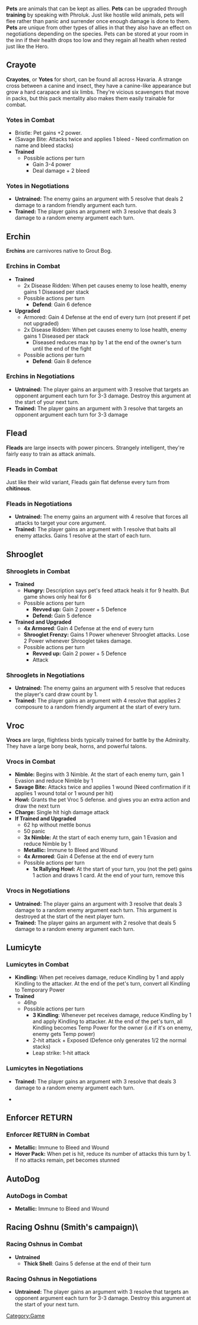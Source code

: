 {{stub}}

<!--Pasting in a table for editing/future use to clean up the page.
{| class="wikitable"
!Icon
!Name
!Description
|-
|align="center" width="100pt"|
|align="center" width="100pt"|
|width="700pt"|
|}
-->


'''Pets''' are animals that can be kept as allies. '''Pets''' can be upgraded through '''training''' by speaking with Phroluk. Just like hostile wild animals, pets will flee rather than panic and surrender once enough damage is done to them. '''Pets''' are unique from other types of allies in that they also have an effect on negotiations depending on the species. Pets can be stored at your room in the inn if their health drops too low and they regain all health when rested just like the Hero.

== Crayote ==

'''Crayotes''', or '''Yotes''' for short, can be found all across Havaria. A strange cross between a canine and insect, they have a canine-like appearance but grow a hard carapace and six limbs. They're vicious scavengers that move in packs, but this pack mentality also makes them easily trainable for combat.

=== Yotes in Combat ===

*Bristle: Pet gains +2 power.
*(Savage Bite: Attacks twice and applies 1 bleed - Need confirmation on name and bleed stacks)
*'''Trained'''
**Possible actions per turn
***Gain 3-4 power
***Deal damage + 2 bleed

=== Yotes in Negotiations ===

*'''Untrained:''' The enemy gains an argument with 5 resolve that deals 2 damage to a random friendly argument each turn.
*'''Trained:''' The player gains an argument with 3 resolve that deals 3 damage to a random enemy argument each turn.

== Erchin ==

'''Erchins''' are carnivores native to Grout Bog. 

=== Erchins in Combat ===

*'''Trained'''
**2x Disease Ridden: When pet causes enemy to lose health, enemy gains 1 Diseased per stack
**Possible actions per turn
***'''Defend''': Gain 6 defence
*'''Upgraded'''
**Armored: Gain 4 Defense at the end of every turn (not present if pet not upgraded)
**2x Disease Ridden: When pet causes enemy to lose health, enemy gains 1 Diseased per stack
***Diseased reduces max hp by 1 at the end of the owner's turn until the end of the fight
** Possible actions per turn
***'''Defend''': Gain 8 defence

=== Erchins in Negotiations ===

*'''Untrained:''' The player gains an argument with 3 resolve that targets an opponent argument each turn for 3-3 damage. Destroy this argument at the start of your next turn.
*'''Trained:''' The player gains an argument with 3 resolve that targets an opponent argument each turn for 3-3 damage

== Flead ==

'''Fleads''' are large insects with power pincers. Strangely intelligent, they're fairly easy to train as attack animals.

=== Fleads in Combat ===

Just like their wild variant, Fleads gain flat defense every turn from '''chitinous'''.

=== Fleads in Negotiations ===

*'''Untrained:''' The enemy gains an argument with 4 resolve that forces all attacks to target your core argument.
*'''Trained:''' The player gains an argument with 1 resolve that baits all enemy attacks. Gains 1 resolve at the start of each turn.

== Shrooglet ==

=== Shrooglets in Combat ===

*'''Trained'''
**'''Hungry:''' Description says pet's feed attack heals it for 9 health. But game shows only heal for 6
**Possible actions per turn
***'''Revved up:''' Gain 2 power + 5 Defence
***'''Defend:''' Gain 5 defence
* '''Trained and Upgraded'''
**'''4x Armored''': Gain 4 Defense at the end of every turn
** '''Shrooglet Frenzy:''' Gains 1 Power whenever Shrooglet attacks. Lose 2 Power whenever Shrooglet takes damage.
**Possible actions per turn
***'''Revved up:''' Gain 2 power + 5 Defence
***Attack

=== Shrooglets in Negotiations ===

*'''Untrained:''' The enemy gains an argument with 5 resolve that reduces the player's card draw count by 1.
*'''Trained:''' The player gains an argument with 4 resolve that applies 2 composure to a random friendly argument at the start of every turn.

== Vroc ==

'''Vrocs''' are large, flightless birds typically trained for battle by the Admiralty. They have a large bony beak, horns, and powerful talons.

=== Vrocs in Combat ===

*'''Nimble:''' Begins with 3 Nimble. At the start of each enemy turn, gain 1 Evasion and reduce Nimble by 1
*'''Savage Bite:''' Attacks twice and applies 1 wound (Need confirmation if it applies 1 wound total or 1 wound per hit)
*'''Howl:''' Grants the pet Vroc 5 defense. and gives you an extra action and draw the next turn
*'''Charge:''' Single hit high damage attack
*'''If Trained and Upgraded'''
**62 hp without mettle bonus
**50 panic
**'''3x Nimble:''' At the start of each enemy turn, gain 1 Evasion and reduce Nimble by 1
**'''Metallic:''' Immune to Bleed and Wound
**'''4x Armored''': Gain 4 Defense at the end of every turn
**Possible actions per turn
***'''1x Rallying Howl:''' At the start of your turn, you (not the pet) gains 1 action and draws 1 card. At the end of your turn, remove this

=== Vrocs in Negotiations ===

*'''Untrained:''' The player gains an argument with 3 resolve that deals 3 damage to a random enemy argument each turn. This argument is destroyed at the start of the next player turn.
*'''Trained:''' The player gains an argument with 2 resolve that deals 5 damage to a random enemy argument each turn.

== Lumicyte ==

=== Lumicytes in Combat ===

*'''Kindling:''' When pet receives damage, reduce Kindling by 1 and apply Kindling to the attacker. At the end of the pet's turn, convert all Kindling to Temporary Power
*'''Trained'''
**46hp
**Possible actions per turn
***'''3 Kindling''': Whenever pet receives damage, reduce Kindling by 1 and apply Kindling to attacker. At the end of the pet's turn, all Kindling becomes Temp Power for the owner (i.e if it's on enemy, enemy gets Temp power)
***2-hit attack + Exposed (Defence only generates 1/2 the normal stacks)
***Leap strike: 1-hit attack

=== Lumicytes in Negotiations ===

* '''Trained:''' The player gains an argument with 3 resolve that deals 3 damage to a random enemy argument each turn.

*

== Enforcer RETURN ==

=== Enforcer RETURN in Combat ===

*'''Metallic:''' Immune to Bleed and Wound
*'''Hover Pack:''' When pet is hit, reduce its number of attacks this turn by 1. If no attacks remain, pet becomes stunned

== AutoDog ==

=== AutoDogs in Combat ===

*'''Metallic:''' Immune to Bleed and Wound

== Racing Oshnu (Smith's campaign)\ ==

=== Racing Oshnus in Combat ===

*'''Untrained'''
**'''Thick Shell''': Gains 5 defense at the end of their turn

=== Racing Oshnus in Negotiations ===

*'''Untrained:''' The player gains an argument with 3 resolve that targets an opponent argument each turn for 3-3 damage. Destroy this argument at the start of your next turn.

[[Category:Game]]